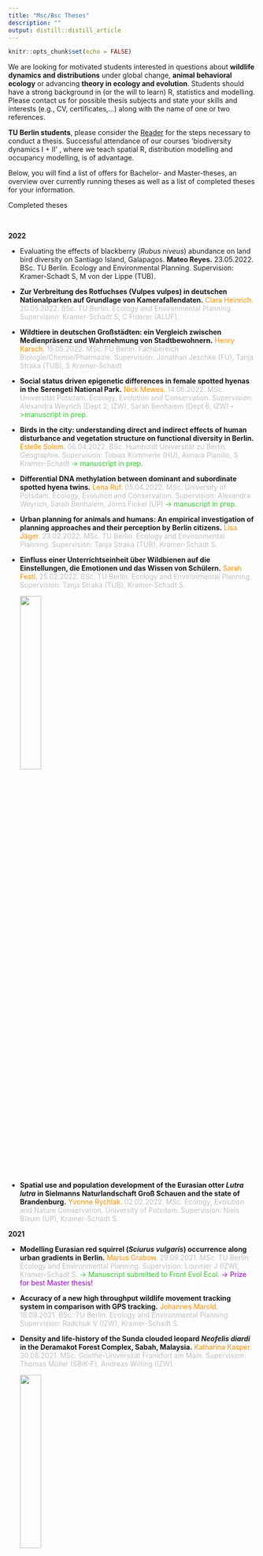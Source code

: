 ```yaml
---
title: "Msc/Bsc Theses"
description: ""
output: distill::distill_article
---
```


```r
knitr::opts_chunk$set(echo = FALSE)
```

<div class='highlightbox'>
  We are looking for motivated students interested in questions about **wildlife dynamics and distributions** under global change, **animal behavioral ecology** or advancing **theory in ecology and evolution**. Students should have a strong background in (or the will to learn) R, statistics and modelling. Please contact us for possible thesis subjects and state your skills and interests (e.g., CV, certificates,…) along with the name of one or two references.  
    
  **TU Berlin students**, please consider the [Reader](https://www.oekosys.tu-berlin.de/fileadmin/fg35/Lehre/Downloads/ABSOLVENTINNEN_INFOS_Reader_171023.pdf) for the steps necessary to conduct a thesis. Successful attendance of our courses ‘biodiversity dynamics I + II’ , where we teach spatial R, distribution modelling and occupancy modelling, is of advantage.  
    
  Below, you will find a list of offers for Bachelor- and Master-theses, an overview over currently running theses as well as a list of completed theses for your information.
</div>


<div class='headerbox'><hbox>Completed theses</hbox></div><br>

**2022**

* Evaluating the effects of blackberry (*Rubus niveus*) abundance on land bird diversity on Santiago Island, Galapagos. **Mateo Reyes.** <span class='desaturated'>23.05.2022. BSc. TU Berlin. Ecology and Environmental Planning. Supervision: Kramer-Schadt S, M von der Lippe (TUB).</span>

* <p>**Zur Verbreitung des Rotfuchses (Vulpes vulpes) in deutschen Nationalparken auf Grundlage von Kamerafallendaten.** <span style='color:#FF8C00;'>Clara Heinrich.</span> <span style='color:#C0C0C0;'> 20.05.2022. BSc. TU Berlin. Ecology and Environmental Planning. Supervision: Kramer-Schadt S, C Fiderer (ALUF).</span></p> 

* <p>**Wildtiere in deutschen Großstädten: ein Vergleich zwischen Medienpräsenz und Wahrnehmung von Stadtbewohnern.** <span style='color:#FF8C00;'>Henry Karsch.</span> <span style='color:#C0C0C0;'> 15.05.2022. MSc. FU Berlin. Fachbereich Biologie/Chemie/Pharmazie. Supervision: Jonathan Jeschke (FU), Tanja Straka (TUB), S Kramer-Schadt</span></p>

* <p>**Social status driven epigenetic differences in female spotted hyenas in the Serengeti National Park.** <span style='color:#FF8C00;'>Nick Mewes.</span> <span style='color:#C0C0C0;'>14.06.2022. MSc. Universität Potsdam. Ecology, Evolution and Conservation. Supervision: Alexandra Weyrich (Dept 2, IZW), Sarah Benhaiem (Dept 6, IZW)</span> <span style='color:#32CD32;'>->manuscript in prep.</span></p>

* <p>**Birds in the city: understanding direct and indirect effects of human disturbance and vegetation structure on functional diversity in Berlin.** <span style='color:#FF8C00;'>Estelle Solem.</span><span style='color:#C0C0C0;'> 06.04.2022. BSc. Humboldt Universität zu Berlin. Geographie. Supervision: Tobias Kümmerle (HU), Aimara Planillo, S Kramer-Schadt </span> <span style='color:#32CD32;'>-> manuscript in prep.</span></p>

* <p>**Differential DNA methylation between dominant and subordinate spotted hyena twins.** <span style='color:#FF8C00;'> Lena Ruf.</span><span style='color:#C0C0C0;'>  05.04.2022. MSc. University of Potsdam. Ecology, Evolution and Conservation. Supervision: Alexandra Weyrich, Sarah Benhaiem, Jörns Fickel (UP)  </span> <span style='color:#32CD32;'>-> manuscript in prep.</span></p>

* <p>**Urban planning for animals and humans: An empirical investigation of planning approaches and their perception by Berlin citizens.**  <span style='color:#FF8C00;'> Lisa Jäger.</span><span style='color:#C0C0C0;'>  23.02.2022. MSc. TU Berlin. Ecology and Environmental Planning. Supervision: Tanja Straka (TUB), Kramer-Schadt S. </span></p>

* <p>**Einfluss einer Unterrichtseinheit über Wildbienen auf die Einstellungen, die Emotionen und das Wissen von Schülern.**  <span style='color:#FF8C00;'> Sarah Festl.</span><span style='color:#C0C0C0;'> 25.02.2022. BSc. TU Berlin. Ecology and Environmental Planning. Supervision: Tanja Straka (TUB), Kramer-Schadt S.</span></p>![](img/bee_bsc-theses.jpg){width=30%}


* <p>**Spatial use and population development of the Eurasian otter *Lutra lutra* in Sielmanns Naturlandschaft Groß Schauen and the state of Brandenburg.**  <span style='color:#FF8C00;'> Yvonne Rychlak.</span><span style='color:#C0C0C0;'> 02.02.2022. MSc. Ecology, Evolution and Nature Conservation. University of Potsdam. Supervision: Niels Blaum (UP), Kramer-Schadt S.</span></p>

**2021**

* <p>**Modelling Eurasian red squirrel (*Sciurus vulgaris*) occurrence along urban gradients in Berlin.**  <span style='color:#FF8C00;'>  Marius Grabow.</span><span style='color:#C0C0C0;'> 29.09.2021. MSc. TU Berlin. Ecology and Environmental Planning. Supervision: Louvrier J (IZW), Kramer-Schadt S. </span> <span style='color:#32CD32;'> -> Manuscript submitted to Front Evol Ecol. </span> <span style='color:#9400D3;'>-> Prize for best Master thesis!</span></p>

* <p>**Accuracy of a new high throughput wildlife movement tracking system in comparison with GPS tracking.**  <span style='color:#FF8C00;'> Johannes Marold.</span><span style='color:#C0C0C0;'> 16.09.2021. BSc. TU Berlin. Ecology and Environmental Planning. Supervision: Radchuk V (IZW), Kramer-Schadt S.</span></p>

* <p>**Density and life-history of the Sunda clouded leopard *Neofelis diardi* in the Deramakot Forest Complex, Sabah, Malaysia.**  <span style='color:#FF8C00;'> Katharina Kasper.</span><span style='color:#C0C0C0;'> 30.08.2021. MSc. Goethe-Universität Frankfurt am Main. Supervision: Thomas Müller (SBiK-F), Andreas Wilting (IZW).</span></p>![](img/leopard_msc-theses.jpg){width=30%}

* <p>**Evaluating the habitat suitability of tiger in Bardia National Park and Buffer Zone areas, Nepal.**  <span style='color:#FF8C00;'> Kamal Ghimire.</span><span style='color:#C0C0C0;'> 18.08.2021. MSc. TU Dresden. Tropical Forestry. Supervision: Berger U (TUD), Kramer-Schadt S.</span></p>

* <p>**Small-Scale Habitat Selection of the European Wildcat *Felis silvestris silvestris* in the Bernese Seeland, Switzerland.**  <span style='color:#FF8C00;'> Johanna Bellack.</span><span style='color:#C0C0C0;'> 26.06.2021. BSc. TU Berlin. Ecology and Environmental Planning. Supervision: Maronde L (KORA), Kramer-Schadt S.</span></p>

* <p>**Effect of artificial light at night (ALAN) on behaviour of the European hedgehog (*Erinaceus europaeus Linnaeus*, 1758) in the urban area of Berlin.**  <span style='color:#FF8C00;'> Briseida Lozano Granados.</span><span style='color:#C0C0C0;'> 15.05.2021. MSc. TU Berlin. Urban Ecology. Supervision: Berger A, Kramer-Schadt S. </span> <span style='color:#32CD32;'> -> coauthor in Berger et al. (2020) ANIMALS.</span></p>

* <p>**What contribution can non-standardized Citizen Science data make in biodiversity monitoring?**  <span style='color:#FF8C00;'> Lena Fiechter.</span><span style='color:#C0C0C0;'> 21.01.2021. MSc. TU Berlin. Ecology and Environmental Planning. Supervision: Planillo A, Kramer-Schadt S, Heucke-Voigt S (MfN).  </span> <span style='color:#32CD32;'>-> coauthor in Planillo et al. (2021) LAND URB PLAN.</span></p>

* <p>**A habitat suitability model for Grey Crowned Cranes (*Balearica regulorum*) in Rwanda based on sightings.**  <span style='color:#FF8C00;'> Ann-Marie Attenberger.</span><span style='color:#C0C0C0;'> 04.01.2021. MSc. TU Berlin. Ecology and Environmental Planning. Supervision: Olivier Nsengimana (RWCA), Kramer-Schadt S, vd Lippe M (TUB).</span></p>![](img/greycrownedcrane_msc-theses.png){width=30%}

**2020**

* <p>**A population viability and connectivity analysis for the alpine lynx (*Lynx lynx*) population. **  <span style='color:#FF8C00;'> Eva Sanchez Arribas.</span><span style='color:#C0C0C0;'> 19.11.2020. MSc. Uppsala University, Sweden. Supervision: Kramer-Schadt S, Planillo A, Molinari-Jobin A (KORA).</span> <span style='color:#32CD32;'> -> Manuscript in prep.</span></p>![](img/lynx_msc-theses.jpg){width=30%}

* <p>**Influence of roost site availability on activity of forest-dwelling bats above coniferous forests.**  <span style='color:#FF8C00;'> Franziska Röpke.</span><span style='color:#C0C0C0;'> 15.10.2020. BSc. Ökologie und Umweltplanung. TU Berlin. Supervision: Volker Kelm (K&S Umweltgutachten), Kramer-Schadt S.</span></p>

* <p>**Spatial, temporal and interindividual determinants of wildlife-vehicle collision mortality in spotted hyenas in the Serengeti National Park between 1989 and 2020.** <span style='color:#FF8C00;'>Marwan Naciri.</span><span style='color:#C0C0C0;'>  25.06.2020. Msc. Master Biosciences École Normale Supérieure (ENS) Lyon, Frankreich. Supervision: Benhaiem S, Gicquel M, Planillo A, East M, Hofer H. </span> <span style='color:#32CD32;'>-> Manuscript in prep.</span></p>

* <p>**Using social network analysis on a population of reintroduced Northern Bald Ibis (*Geronticus eremita*) to understand decisions of migratory association.** <span style='color:#FF8C00;'> Sinah Drenske.</span><span style='color:#C0C0C0;'> 03.08.2020. Msc. Ökologie und Umweltplanung. Technische Universität Berlin. Supervision: Kramer-Schadt S, Radchuk V, Benhaiem S, Landgraf C.  </span> <span style='color:#9400D3;'>-> Prize for best Master thesis!</span></p>

**2019**

* <p>**Demography and population viability of the Northern Bald Ibis (*Geronticus eremita*), a reintroduced bird species.** <span style='color:#FF8C00;'> Sinah Drenske.</span><span style='color:#C0C0C0;'> 04.02.2019. Bsc. Ökologie und Umweltplanung. Technische Universität Berlin. Supervision: Kramer-Schadt S, Radchuk V, Kowarik I (TUB). </span> <span style='color:#32CD32;'>-> Manuscript submitted to Oryx</span></p>![](img/ibis-bsc-theses.jpg){width=30%}

* <p>**Wolfmanagement in Deutschland – Vergleich der Wolfmanagementpläne der Bundesländer.** <span style='color:#FF8C00;'> Patrick Enders.</span><span style='color:#C0C0C0;'> 26.09.2019. Bsc. Landschaftsarchitektur und Landschaftsplanung. TU Berlin. Supervision: Heiland S (TUB), Kramer-Schadt S.</span></p>

* <p>**Inwiefern beeinflussen anthropogene Faktoren die Streifgebietsgrößen sowie täglichen Distanzen von Wildschweinen (*Sus scrofa*)?** <span style='color:#FF8C00;'> Elena Wernitz.</span><span style='color:#C0C0C0;'> 08.08.2019. Bsc. Ökologie und Umweltplanung. TUB. Supervision: Stillfried M, Kramer-Schadt S.</span></p>

* <p>**Predicting community structure in a changing world – a new dynamic agent-based model to simulate multi-species home range behavior.** <span style='color:#FF8C00;'> Marie-Sophie Rohwäder.</span><span style='color:#C0C0C0;'> 26.02.2019. Msc. Ökologie, Evolution und Naturschutz. Universität Potsdam. Supervision: Kramer-Schadt S, Jeltsch F (UP).</span></p>

* <p>**Assessing patterns of livestock attacks caused by wolf (*Canis lupus*) using sightings and habitat predictions.** <span style='color:#FF8C00;'> Moritz Wenzler.</span><span style='color:#C0C0C0;'> 26.11.2019. Msc. Global Change Geography. Humboldt-Universität zu Berlin. Kramer-Schadt S, Planillo A, Kümmerle T (HU). </span> <span style='color:#32CD32;'>-> coauthored manuscript in prep.</span></p>

**2018**

* <p>**Life-history consequences of snare injuries in female spotted hyenas: A long term study in the Serengeti National Park, Tanzania.** <span style='color:#FF8C00;'> Sara Kaidatzi.</span><span style='color:#C0C0C0;'> 02.05.2018. Diploma thesis. Biologie. Freie Universität Berlin. Benhaiem S, East ML, Hofer H.</span></p>

* <p>**Usage of landscape metrics to predict spatial distribution of mammals in urban areas.** <span style='color:#FF8C00;'> Jessica Thimian. </span><span style='color:#C0C0C0;'> 04.08.2018. BSc. Biologie. Freie Universität Berlin. Supervision: Gras P, Kramer-Schadt S, Hofer H.</span></p>

* <p>**Monthly home ranges and habitat preferences of raccoons (*Procyon lotor*) in the Uckermark, Germany – a estimation method comparison.** <span style='color:#FF8C00;'> Pedro Mello Rose. </span><span style='color:#C0C0C0;'> 2018. BSc. Biologie. Freie Universität Berlin. Supervision: Scholz C, Hofer H.</span></p>

* <p>**An occupancy analysis of the ocelot (*Leopardus pardalis*) and its potential preys in Eastern Panama. ** <span style='color:#FF8C00;'> Angelica Maria Moreno Sosa.</span><span style='color:#C0C0C0;'> 09.10.2018. MSc. Universität Bremen. Supervision: Abrams J, Kramer-Schadt S, Marko Rohlfs (U Bremen). </span> <span style='color:#32CD32;'>-> Moreno Sosa et al. (2022) Mammal Biology.</span></p>



